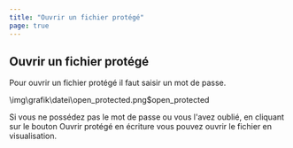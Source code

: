 ```yaml
---
title: "Ouvrir un fichier protégé"
page: true
---
```

<GeoMapper>

## Ouvrir un fichier prot&#233;g&#233;

Pour ouvrir un fichier prot&#233;g&#233; il faut saisir un mot de passe. 



<Image>\img\grafik\datei\open_protected.png$open_protected</Image>


<Success>
Si vous ne poss&#233;dez pas le mot de passe ou vous l&#39;avez oubli&#233;, en cliquant sur le bouton  <Border>Ouvrir protégé en écriture</Border>  vous pouvez ouvrir le fichier en visualisation.
</Success>

</GeoMapper>
